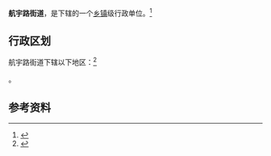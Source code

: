 {{中国乡级行政区|61/08/02/007/000}}

'''航宇路街道'''，是{{PRC admin/fullname|61/08/02/007/000|3}}下辖的一个[[乡镇|乡镇]]级行政单位。<ref>{{PRC admin/ref sgc|{{PRC admin/parent|61/08/02/007/000}}}}</ref>

== 行政区划 ==

航宇路街道下辖以下地区：<ref>{{PRC admin/ref sgc|61/08/02/007/000}}</ref>

{{PRC admin/children|61/08/02/007/000}}。

== 参考资料 ==

{{reflist}}

{{行政区划小作品}}
{{PRC admin/navcat|61/08/02/007/000}}